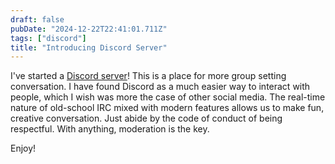 ```yaml
---
draft: false
pubDate: "2024-12-22T22:41:01.711Z"
tags: ["discord"]
title: "Introducing Discord Server"
---
```


I've started a [Discord server](https://discord.gg/p9WFChR9gK)!
This is a place for more group setting conversation. I have found Discord as a much easier way to interact with people, which I wish was more the case of other social media. The real-time nature of old-school IRC mixed with modern features allows us to make fun, creative conversation. Just abide by the code of conduct of being respectful. With anything, moderation is the key.


<LinkPreview
  url="https://discord.gg/p9WFChR9gK"
  title="Join the Craft By Zen Discord Server!"
  image=""
  description="Check out the Craft By Zen community on Discord - hang out with 2 other members and enjoy free voice and text chat."
  size="sm"
/>

Enjoy!
